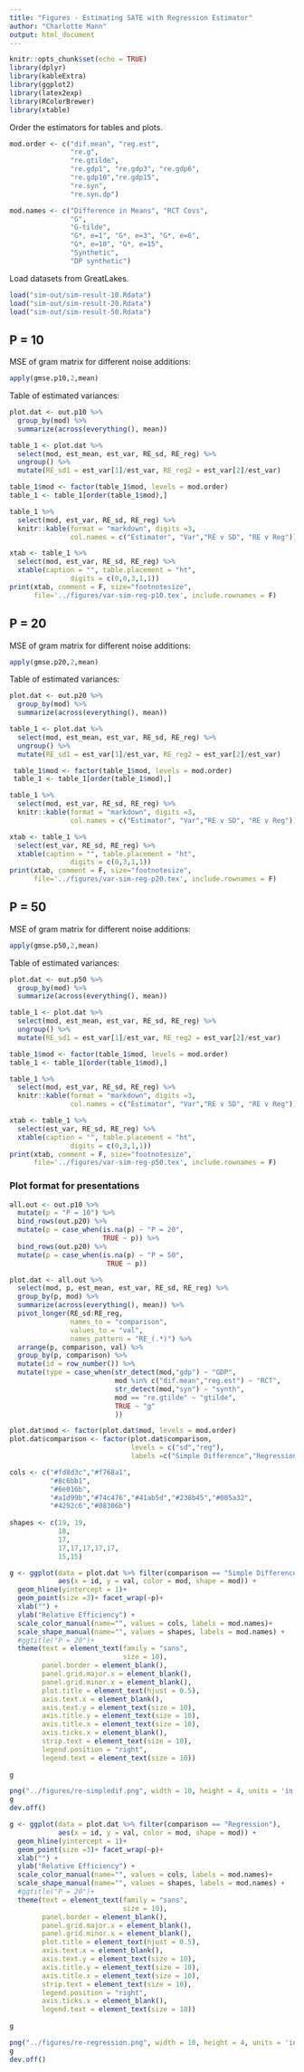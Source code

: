 ```yaml
---
title: "Figures - Estimating SATE with Regression Estimator"
author: "Charlotte Mann"
output: html_document
---
```


```r
knitr::opts_chunk$set(echo = TRUE)
library(dplyr)
library(kableExtra)
library(ggplot2)
library(latex2exp)
library(RColorBrewer)
library(xtable)
```

Order the estimators for tables and plots.

```r
mod.order <- c("dif.mean", "reg.est",
               "re.g", 
               "re.gtilde",  
               "re.gdp1", "re.gdp3", "re.gdp6",
               "re.gdp10","re.gdp15",
               "re.syn",
               "re.syn.dp")

mod.names <- c("Difference in Means", "RCT Covs", 
               "G",
               "G-tilde",
               "G*, e=1", "G*, e=3", "G*, e=6",
               "G*, e=10", "G*, e=15",
               "Synthetic",
               "DP synthetic")
```

Load datasets from GreatLakes.

```r
load("sim-out/sim-result-10.Rdata")
load("sim-out/sim-result-20.Rdata")
load("sim-out/sim-result-50.Rdata")
```

## P = 10

MSE of gram matrix for different noise additions:
```r
apply(gmse.p10,2,mean)
```
Table of estimated variances:
```r
plot.dat <- out.p10 %>%
  group_by(mod) %>%
  summarize(across(everything(), mean))

table_1 <- plot.dat %>%
  select(mod, est_mean, est_var, RE_sd, RE_reg) %>%
  ungroup() %>%
  mutate(RE_sd1 = est_var[1]/est_var, RE_reg2 = est_var[2]/est_var)

table_1$mod <- factor(table_1$mod, levels = mod.order)
table_1 <- table_1[order(table_1$mod),]

table_1 %>% 
  select(mod, est_var, RE_sd, RE_reg) %>%
  knitr::kable(format = "markdown", digits =3,
               col.names = c("Estimator", "Var","RE v SD", "RE v Reg"))
```

```r
xtab <- table_1 %>%
  select(mod, est_var, RE_sd, RE_reg) %>%
  xtable(caption = "", table.placement = "ht",
               digits = c(0,0,3,1,1))
print(xtab, comment = F, size="footnotesize",
      file='../figures/var-sim-reg-p10.tex', include.rownames = F)
```

## P = 20

MSE of gram matrix for different noise additions:
```r
apply(gmse.p20,2,mean)
```
Table of estimated variances:
```r
plot.dat <- out.p20 %>%
  group_by(mod) %>%
  summarize(across(everything(), mean))

table_1 <- plot.dat %>%
  select(mod, est_mean, est_var, RE_sd, RE_reg) %>%
  ungroup() %>%
  mutate(RE_sd1 = est_var[1]/est_var, RE_reg2 = est_var[2]/est_var)

 table_1$mod <- factor(table_1$mod, levels = mod.order)
 table_1 <- table_1[order(table_1$mod),]

table_1 %>% 
  select(mod, est_var, RE_sd, RE_reg) %>%
  knitr::kable(format = "markdown", digits =3,
               col.names = c("Estimator", "Var","RE v SD", "RE v Reg"))
```

```r
xtab <- table_1 %>%
  select(est_var, RE_sd, RE_reg) %>%
  xtable(caption = "", table.placement = "ht",
               digits = c(0,3,1,1))
print(xtab, comment = F, size="footnotesize",
      file='../figures/var-sim-reg-p20.tex', include.rownames = F)
```


## P = 50

MSE of gram matrix for different noise additions:
```r
apply(gmse.p50,2,mean)
```
Table of estimated variances:
```r
plot.dat <- out.p50 %>%
  group_by(mod) %>%
  summarize(across(everything(), mean))

table_1 <- plot.dat %>%
  select(mod, est_mean, est_var, RE_sd, RE_reg) %>%
  ungroup() %>%
  mutate(RE_sd1 = est_var[1]/est_var, RE_reg2 = est_var[2]/est_var)

table_1$mod <- factor(table_1$mod, levels = mod.order)
table_1 <- table_1[order(table_1$mod),]

table_1 %>% 
  select(mod, est_var, RE_sd, RE_reg) %>%
  knitr::kable(format = "markdown", digits =3,
               col.names = c("Estimator", "Var","RE v SD", "RE v Reg"))
```

```r
xtab <- table_1 %>%
  select(est_var, RE_sd, RE_reg) %>%
  xtable(caption = "", table.placement = "ht",
               digits = c(0,3,1,1))
print(xtab, comment = F, size="footnotesize",
      file='../figures/var-sim-reg-p50.tex', include.rownames = F)
```

### Plot format for presentations

```R
all.out <- out.p10 %>%
  mutate(p = "P = 10") %>%
  bind_rows(out.p20) %>%
  mutate(p = case_when(is.na(p) ~ "P = 20",
                       TRUE ~ p)) %>%
  bind_rows(out.p20) %>%
  mutate(p = case_when(is.na(p) ~ "P = 50",
                        TRUE ~ p))

plot.dat <- all.out %>%
  select(mod, p, est_mean, est_var, RE_sd, RE_reg) %>%
  group_by(p, mod) %>%
  summarize(across(everything(), mean)) %>%
  pivot_longer(RE_sd:RE_reg,
               names_to = "comparison",
               values_to = "val",
               names_pattern = "RE_(.*)") %>%
  arrange(p, comparison, val) %>%
  group_by(p, comparison) %>%
  mutate(id = row_number()) %>%
  mutate(type = case_when(str_detect(mod,"gdp") ~ "GDP",
                          mod %in% c("dif.mean","reg.est") ~ "RCT",
                          str_detect(mod,"syn") ~ "synth",
                          mod == "re.gtilde" ~ "gtilde",
                          TRUE ~ "g"
                          ))

plot.dat$mod <- factor(plot.dat$mod, levels = mod.order)
plot.dat$comparison <- factor(plot.dat$comparison, 
                              levels = c("sd","reg"), 
                              labels =c("Simple Difference","Regression"))
```

```r
cols <- c("#fd8d3c","#f768a1",
          "#8c6bb1",
          "#6e016b",
          "#a1d99b","#74c476","#41ab5d","#238b45","#005a32",
          "#4292c6","#08306b")
 
shapes <- c(19, 19,
            18,
            17,
            17,17,17,17,17,
            15,15)
```

```r
g <- ggplot(data = plot.dat %>% filter(comparison == "Simple Difference"), 
            aes(x = id, y = val, color = mod, shape = mod)) +
  geom_hline(yintercept = 1)+
  geom_point(size =3)+ facet_wrap(~p)+
  xlab("") + 
  ylab("Relative Efficiency") +
  scale_color_manual(name="", values = cols, labels = mod.names)+
  scale_shape_manual(name="", values = shapes, labels = mod.names) +
  #ggtitle("P = 20")+
  theme(text = element_text(family = "sans",
                            size = 10),
        panel.border = element_blank(),
        panel.grid.major.x = element_blank(),
        panel.grid.minor.x = element_blank(),
        plot.title = element_text(hjust = 0.5),
        axis.text.x = element_blank(),
        axis.text.y = element_text(size = 10),
        axis.title.y = element_text(size = 10),
        axis.title.x = element_text(size = 10),
        axis.ticks.x = element_blank(),
        strip.text = element_text(size = 10),
        legend.position = "right",
        legend.text = element_text(size = 10))
  
g

png("../figures/re-simpledif.png", width = 10, height = 4, units = 'in', res = 300)
g
dev.off()
```

```r
g <- ggplot(data = plot.dat %>% filter(comparison == "Regression"), 
            aes(x = id, y = val, color = mod, shape = mod)) +
  geom_hline(yintercept = 1)+
  geom_point(size =3)+ facet_wrap(~p)+
  xlab("") + 
  ylab("Relative Efficiency") +
  scale_color_manual(name="", values = cols, labels = mod.names)+
  scale_shape_manual(name="", values = shapes, labels = mod.names) +
  #ggtitle("P = 20")+
  theme(text = element_text(family = "sans",
                            size = 10),
        panel.border = element_blank(),
        panel.grid.major.x = element_blank(),
        panel.grid.minor.x = element_blank(),
        plot.title = element_text(hjust = 0.5),
        axis.text.x = element_blank(),
        axis.text.y = element_text(size = 10),
        axis.title.y = element_text(size = 10),
        axis.title.x = element_text(size = 10),
        strip.text = element_text(size = 10),
        legend.position = "right",
        axis.ticks.x = element_blank(),
        legend.text = element_text(size = 10))
  
g

png("../figures/re-regression.png", width = 10, height = 4, units = 'in', res = 300)
g
dev.off()
```
